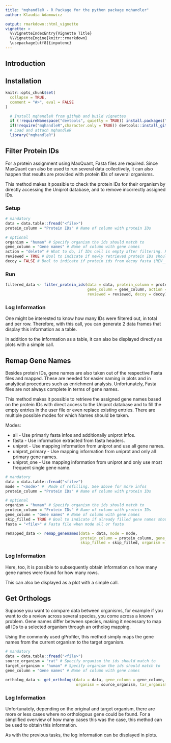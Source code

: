 ```yaml
---
title: "mqhandleR - R Package for the python package mqhandler"
author: Klaudia Adamowicz

output: rmarkdown::html_vignette
vignette: >
  %\VignetteIndexEntry{Vignette Title}
  %\VignetteEngine{knitr::rmarkdown}
  \usepackage[utf8]{inputenc}
---
```




## Introduction {-}

## Installation {-}

```r
knitr::opts_chunk$set(
  collapse = TRUE,
  comment = "#>", eval = FALSE
)
```

```r
  # Install mqhandleR from github and build vignettes
  if (!requireNamespace("devtools", quietly = TRUE)) install.packages("devtools")
  if(!require("mqhandleR",character.only = TRUE)) devtools::install_github("symbod/MaxQuantHandler-R", build_vignettes = TRUE, dependencies = TRUE)
  # Load and attach mqhandleR 
  library("mqhandleR")
```

## Filter Protein IDs

For a protein assignment using MaxQuant, Fasta files are required. Since MaxQuant can also be used to run several data collectively, it can also happen that results are provided with protein IDs of several organisms. 

This method makes it possible to check the protein IDs for their organism by directly accessing the Uniprot database, and to remove incorrectly assigned IDs.

### Setup
```r
# mandatory
data = data.table::fread("<file>")
protein_column = "Protein IDs" # Name of column with protein IDs

# optional 
organism = "human" # Specify organism the ids should match to
gene_column = "Gene names" # Name of column with gene names
action = "delete" # What to do, if IDs cell is empty after filtering. Keep empty cell, delete it or fill it based on gene name.
reviewed = TRUE # Bool to indicate if newly retrieved protein IDs should be reduced to reviewed ones
decoy = FALSE # Bool to indicate if protein ids from decoy fasta (REV__, CON__) should be kept
```

### Run 
```r
filtered_data <- filter_protein_ids(data = data, protein_column = protein_column, organism = organism,
                                    gene_column = gene_column, action = action, 
                                    reviewed = reviewed, decoy = decoy)
```
### Log Information
One might be interested to know how many IDs were filtered out, in total and per row. Therefore, with this call, you can generate 2 data frames that display this information as a table.

In addition to the information as a table, it can also be displayed directly as plots with a simple call.


## Remap Gene Names

Besides protein IDs, gene names are also taken out of the respective Fasta files and mapped. These are needed for easier naming in plots and in analytical procedures such as enrichment analysis. Unfortunately, Fasta files are not always complete in terms of gene names. 

This method makes it possible to retrieve the assigned gene names based on the protein IDs with direct access to the Uniprot database and to fill the empty entries in the user file or even replace existing entries. There are multiple possible modes for which Names should be taken.

Modes:

* all - Use primarly fasta infos and additionally uniprot infos.
* fasta - Use information extracted from fasta headers.
* uniprot - Use mapping information from uniprot and use all gene names.
* uniprot_primary - Use mapping information from uniprot and only all primary gene names.
* uniprot_one - Use mapping information from uniprot and only use most frequent single gene name.


```r
# mandatory
data = data.table::fread("<file>")
mode = "<mode>" #  Mode of refilling. See above for more infos
protein_column = "Protein IDs" # Name of column with protein IDs

# optional 
organism = "human" # Specify organism the ids should match to
protein_column = "Protein IDs" # Name of column with protein IDs
gene_column = "Gene names" # Name of column with gene names
skip_filled = TRUE # Bool to indicate if already filled gene names should be skipped
fasta = "<file>" # Fasta file when mode all or fasta
```

```r
remapped_data <- remap_genenames(data = data, mode = mode, 
                                 protein_column = protein_column, gene_column = gene_column,
                                 skip_filled = skip_filled, organism = organism, fasta = fasta)
```

### Log Information
Here, too, it is possible to subsequently obtain information on how many gene names were found for how many rows. 

This can also be displayed as a plot with a simple call.

## Get Orthologs
Suppose you want to compare data between organisms, for example if you want to do a review across several species, you come across a known problem. Gene names differ between species, making it necessary to map all IDs to a selected organism through an ortholog mapping.

Using the commonly used gProfiler, this method simply maps the gene names from the current organism to the target organism. 

```r
# mandatory
data = data.table::fread("<file>")
source_organism = "rat" # Specify organism the ids should match to
target_organism = "human" # Specify organism the ids should match to
gene_column = "Gene names" # Name of column with gene names
```

```r
ortholog_data <- get_orthologs(data = data, gene_column = gene_column, 
                               organism = source_organism, tar_organism = target_organism)
```

### Log Information
Unfortunately, depending on the original and target organism, there are more or less cases where no orthologous gene could be found. For a simplified overview of how many cases this was the case, this method can be used to obtain this information.

As with the previous tasks, the log information can be displayed in plots.